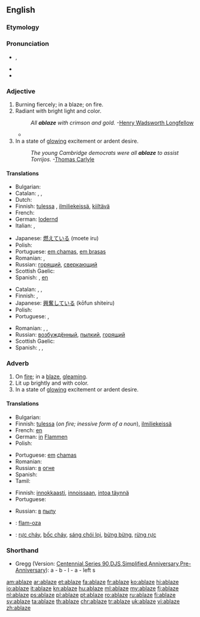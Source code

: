 ==English==

===Etymology===
{{prefix|a|blaze|t1=on, in|t2=flame}}

===Pronunciation===
* {{a|US}} {{IPA|/əˈbleɪz/}}, {{X-SAMPA|/@"bleIz/}}
* {{rhymes|eɪz}}
* {{audio|en-us-ablaze.ogg|Audio (US)}}

===Adjective===
{{en-adj}}

# Burning fiercely; in a blaze; on fire.
# Radiant with bright light and color.
#: ''All '''ablaze''' with crimson and gold.''  -[[w:Henry Wadsworth Longfellow|Henry Wadsworth Longfellow]]
#* {{quote-news
|year=2011
|date=October 23
|author=Phil McNulty
|title=Man Utd   1 - 6   Man City
|work=BBC Sport
|url=http://news.bbc.co.uk/sport2/hi/football/15325536.stm
|page=
|passage=Mario Balotelli, in the headlines for accidentally setting his house '''ablaze''' with fireworks, put City on their way with goals either side of the interval as United struggled to contain the array of attacking talent in front of them.}}
# In a state of [[glowing]] excitement or ardent desire.
#: ''The young Cambridge democrats were all '''ablaze''' to assist Torrijos.''  -[[w:Thomas Carlyle|Thomas Carlyle]]

====Translations====
{{trans-top|on fire}}
* Bulgarian: {{t-|bg|пламнал, лумнал}}
* Catalan: {{t|ca|rogent}}, {{t|ca|cremant}}, {{t|ca|ardent}}
* Dutch: {{t-|nl|in lichterlaaie}}
* Finnish: {{gloss|on fire}} [[tuli|tulessa]] {{qualifier|inessive form of a noun}}, [[ilmiliekeissä]], {{gloss|gleaming}} [[kiiltävä]]
* French: {{t+|fr|embrasé}}
* German: [[lodernd]]
* Italian: {{t-|it|in fiamme}}, {{t+|it|fiammeggiante}}
{{trans-mid}}
* Japanese: [[燃えている]] (moete iru)
* Polish: {{t-|pl|w ogniu}}
* Portuguese: [[em chamas]], [[em brasas]]
* Romanian: {{t-|ro|în flăcări}}, {{t-|ro|aprins}}
* Russian: {{gloss|on fire}} [[горящий]], {{gloss|gleaming}} [[сверкающий]]
* Scottish Gaelic: {{t-|gd|lasrach}}
* Spanish: {{t-|es|ardiendo}}, [[en]] {{t+|es|llama|alt=llamas}}
{{trans-bottom}}

{{trans-top|glowing}}
* Catalan: {{t|ca|rogent}}, {{t|ca|cremant}}, {{t|ca|ardent}}
* Finnish: {{t-|fi|innokas}}, {{t+|fi|innoissaan}}
* Japanese: [[興奮している]] (kōfun shiteiru)
* Polish: {{t-|pl|rozjarzony}}
* Portuguese: {{t+|pt|ardente}}, {{t+|pt|brilhante}}
{{trans-mid}}
* Romanian: {{t-|ro|strălucind}}, {{t-|ro|scânteind}}, {{t-|ro|lucitor}}
* Russian: [[возбуждённый]], [[пылкий]], [[горящий]]
* Scottish Gaelic: {{t-|gd|lasrach}}
* Spanish: {{t-|es|radiante}}, {{t+|es|ardiente}}, {{t-|es|resplandeciente}}
{{trans-bottom}}

===Adverb===
{{en-adv}}

# On [[fire]]; in a [[blaze]], [[gleaming]].
# Lit up brightly and with color.
# In a state of [[glowing]] excitement or ardent desire.

====Translations====
{{trans-top|on fire}}
* Bulgarian: {{t-|bg|пламвам, лумвам}}
* Finnish: [[tuli|tulessa]] (''on fire; inessive form of a noun''), [[ilmiliekeissä]]
* French: [[en]] {{t+|fr|flamme|alt=flammes}}
* German: [[in]] [[Flamme]]n
* Polish: {{t-|pl|w ogniu}}
{{trans-mid}}
* Portuguese: [[em]] [[chamas]]
* Romanian: {{t-|ro|în flăcări}}
* Russian: [[в]] [[огонь|огне]]
* Spanish: {{t+|es|llama|alt=en llamas}}
* Tamil: {{t-|ta|theeyil|sc=Taml}}
{{trans-bottom}}

{{trans-top|glowing}}
* Finnish: [[innokkaasti]], [[innoissaan]], [[intoa täynnä]]
* Portuguese: {{t+|pt|ardor}}
{{trans-mid}}
* Russian: [[в]] [[пыл|пылу]]
{{trans-bottom}}

{{checktrans-top}}
* {{ttbc|io}}: [[flam-oza]]
* {{ttbc|vi}}: [[rực cháy]], [[bốc cháy]], [[sáng chói lọi]], [[bừng bừng]], [[rừng rực]]
{{trans-bottom}}

===Shorthand===
* Gregg (Version: [http://en.wikipedia.org/wiki/Gregg_Shorthand#Centennial_Gregg_Shorthand Centennial],[http://en.wikipedia.org/wiki/Gregg_Shorthand#Series_90_Gregg_Shorthand  Series 90],[http://en.wikipedia.org/wiki/Gregg_Shorthand#Diamond_Jubilee_Gregg_Shorthand  DJS],[http://en.wikipedia.org/wiki/Gregg_Shorthand#Simplified_Gregg_Shorthand Simplified],[http://en.wikipedia.org/wiki/Gregg_Shorthand#Anniversary_Gregg_Shorthand Anniversary],[http://en.wikipedia.org/wiki/Gregg_Shorthand#Pre-Anniversary_Gregg_Shorthand Pre-Anniversary]): a - b - l - a - left s

[[am:ablaze]]
[[ar:ablaze]]
[[et:ablaze]]
[[fa:ablaze]]
[[fr:ablaze]]
[[ko:ablaze]]
[[hi:ablaze]]
[[io:ablaze]]
[[it:ablaze]]
[[kn:ablaze]]
[[hu:ablaze]]
[[ml:ablaze]]
[[my:ablaze]]
[[fj:ablaze]]
[[nl:ablaze]]
[[ps:ablaze]]
[[pl:ablaze]]
[[pt:ablaze]]
[[ro:ablaze]]
[[ru:ablaze]]
[[fi:ablaze]]
[[sv:ablaze]]
[[ta:ablaze]]
[[th:ablaze]]
[[chr:ablaze]]
[[tr:ablaze]]
[[uk:ablaze]]
[[vi:ablaze]]
[[zh:ablaze]]